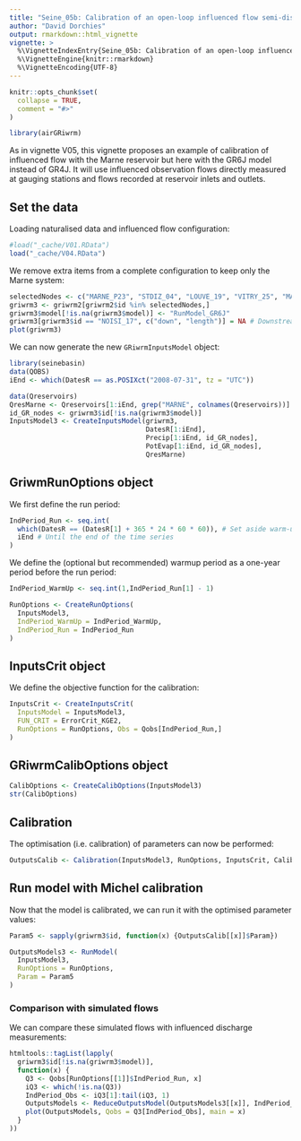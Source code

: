 ```yaml
---
title: "Seine_05b: Calibration of an open-loop influenced flow semi-distributed GR6J model network"
author: "David Dorchies"
output: rmarkdown::html_vignette
vignette: >
  %\VignetteIndexEntry{Seine_05b: Calibration of an open-loop influenced flow semi-distributed GR6J model network}
  %\VignetteEngine{knitr::rmarkdown}
  %\VignetteEncoding{UTF-8}
---
```


```r
knitr::opts_chunk$set(
  collapse = TRUE,
  comment = "#>"
)
```

```r
library(airGRiwrm)
```

As in vignette V05, this vignette proposes an example of calibration of influenced flow with the Marne reservoir but here with the GR6J model instead of GR4J.
It will use influenced observation flows directly measured at gauging stations and flows recorded at reservoir inlets and outlets.

## Set the data

Loading naturalised data and influenced flow configuration:

```r
#load("_cache/V01.RData")
load("_cache/V04.RData")
```

We remove extra items from a complete configuration to keep only the Marne system:

```r
selectedNodes <- c("MARNE_P23", "STDIZ_04", "LOUVE_19", "VITRY_25", "MARNE_P28", "MARNE_R25", "CHALO_21", "MONTR_18", "NOISI_17")
griwrm3 <- griwrm2[griwrm2$id %in% selectedNodes,]
griwrm3$model[!is.na(griwrm3$model)] <- "RunModel_GR6J"
griwrm3[griwrm3$id == "NOISI_17", c("down", "length")] = NA # Downstream station instead of PARIS_05
plot(griwrm3)
```

We can now generate the new `GRiwrmInputsModel` object:

```r
library(seinebasin)
data(QOBS)
iEnd <- which(DatesR == as.POSIXct("2008-07-31", tz = "UTC"))

data(Qreservoirs)
QresMarne <- Qreservoirs[1:iEnd, grep("MARNE", colnames(Qreservoirs))]
id_GR_nodes <- griwrm3$id[!is.na(griwrm3$model)]
InputsModel3 <- CreateInputsModel(griwrm3,
                                  DatesR[1:iEnd],
                                  Precip[1:iEnd, id_GR_nodes],
                                  PotEvap[1:iEnd, id_GR_nodes],
                                  QresMarne)
```

## GriwmRunOptions object

We first define the run period:

```r
IndPeriod_Run <- seq.int(
  which(DatesR == (DatesR[1] + 365 * 24 * 60 * 60)), # Set aside warm-up period
  iEnd # Until the end of the time series
)
```

We define the (optional but recommended) warmup period as a one-year period before the run period:

```r
IndPeriod_WarmUp <- seq.int(1,IndPeriod_Run[1] - 1)
```

```r
RunOptions <- CreateRunOptions(
  InputsModel3,
  IndPeriod_WarmUp = IndPeriod_WarmUp,
  IndPeriod_Run = IndPeriod_Run
)
```

## InputsCrit object

We define the objective function for the calibration:

```r
InputsCrit <- CreateInputsCrit(
  InputsModel = InputsModel3,
  FUN_CRIT = ErrorCrit_KGE2,
  RunOptions = RunOptions, Obs = Qobs[IndPeriod_Run,]
)
```

## GRiwrmCalibOptions object

```r
CalibOptions <- CreateCalibOptions(InputsModel3)
str(CalibOptions)
```

## Calibration

The optimisation (i.e. calibration) of parameters can now be performed:

```r
OutputsCalib <- Calibration(InputsModel3, RunOptions, InputsCrit, CalibOptions)
```

## Run model with Michel calibration

Now that the model is calibrated, we can run it with the optimised parameter values:

```r
Param5 <- sapply(griwrm3$id, function(x) {OutputsCalib[[x]]$Param})

OutputsModels3 <- RunModel(
  InputsModel3,
  RunOptions = RunOptions,
  Param = Param5
)
```

### Comparison with simulated flows

We can compare these simulated flows with influenced discharge measurements:

```r
htmltools::tagList(lapply(
  griwrm3$id[!is.na(griwrm3$model)],
  function(x) {
    Q3 <- Qobs[RunOptions[[1]]$IndPeriod_Run, x]
    iQ3 <- which(!is.na(Q3))
    IndPeriod_Obs <- iQ3[1]:tail(iQ3, 1)
    OutputsModels <- ReduceOutputsModel(OutputsModels3[[x]], IndPeriod_Obs)
    plot(OutputsModels, Qobs = Q3[IndPeriod_Obs], main = x)
  }
))
```
